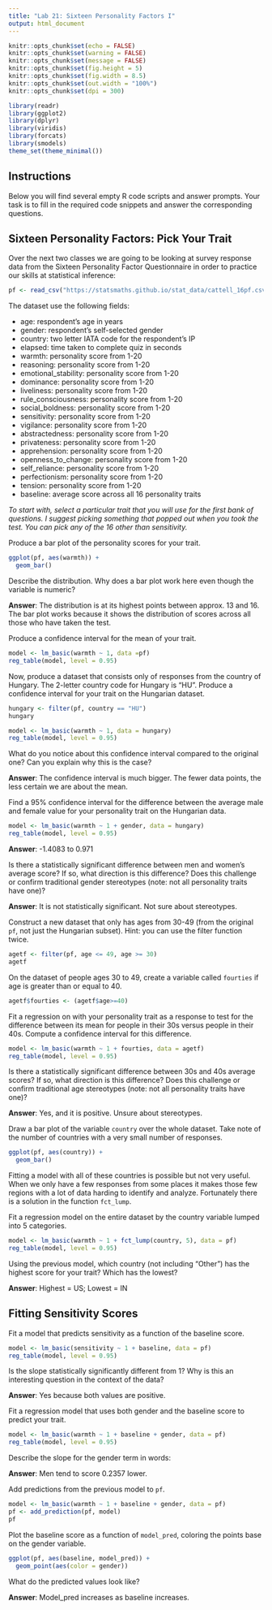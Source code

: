 ```yaml
---
title: "Lab 21: Sixteen Personality Factors I"
output: html_document
---
```


```r
knitr::opts_chunk$set(echo = FALSE)
knitr::opts_chunk$set(warning = FALSE)
knitr::opts_chunk$set(message = FALSE)
knitr::opts_chunk$set(fig.height = 5)
knitr::opts_chunk$set(fig.width = 8.5)
knitr::opts_chunk$set(out.width = "100%")
knitr::opts_chunk$set(dpi = 300)

library(readr)
library(ggplot2)
library(dplyr)
library(viridis)
library(forcats)
library(smodels)
theme_set(theme_minimal())
```

## Instructions

Below you will find several empty R code scripts and answer prompts. Your task
is to fill in the required code snippets and answer the corresponding
questions.

## Sixteen Personality Factors: Pick Your Trait

Over the next two classes we are going to be looking at survey response
data from the Sixteen Personality Factor Questionnaire in order to practice
our skills at statistical inference:

```r
pf <- read_csv("https://statsmaths.github.io/stat_data/cattell_16pf.csv")
```

The dataset use the following fields:

- age: respondent's age in years
- gender: respondent's self-selected gender
- country: two letter IATA code for the respondent's IP
- elapsed: time taken to complete quiz in seconds
- warmth: personality score from 1-20
- reasoning: personality score from 1-20
- emotional_stability: personality score from 1-20
- dominance: personality score from 1-20
- liveliness: personality score from 1-20
- rule_consciousness: personality score from 1-20
- social_boldness: personality score from 1-20
- sensitivity: personality score from 1-20
- vigilance: personality score from 1-20
- abstractedness: personality score from 1-20
- privateness: personality score from 1-20
- apprehension: personality score from 1-20
- openness_to_change: personality score from 1-20
- self_reliance: personality score from 1-20
- perfectionism: personality score from 1-20
- tension: personality score from 1-20
- baseline: average score across all 16 personality traits

*To start with, select a particular trait that you will use for the first
bank of questions. I suggest picking something that popped out when you took
the test. You can pick any of the 16 other than sensitivity.*

Produce a bar plot of the personality scores for your trait.

```r
ggplot(pf, aes(warmth)) +
  geom_bar()
```


Describe the distribution. Why does a bar plot work here even though the
variable is numeric?

**Answer**: The distribution is at its highest points between approx. 13 and 16. The bar plot works because it shows the distribution of scores across all those who have taken the test. 

Produce a confidence interval for the mean of your trait.

```r
model <- lm_basic(warmth ~ 1, data =pf)
reg_table(model, level = 0.95)
```

Now, produce a dataset that consists only of responses from the country of
Hungary. The 2-letter country code for Hungary is "HU". Produce a confidence
interval for your trait on the Hungarian dataset.

```r
hungary <- filter(pf, country == "HU") 
hungary
```

```r
model <- lm_basic(warmth ~ 1, data = hungary)
reg_table(model, level = 0.95)
```


What do you notice about this confidence interval compared to the original
one? Can you explain why this is the case?

**Answer**: The confidence interval is much bigger. The fewer data points, the less certain we are about the mean. 

Find a 95% confidence interval for the difference between the average
male and female value for your personality trait on the Hungarian data.

```r
model <- lm_basic(warmth ~ 1 + gender, data = hungary)
reg_table(model, level = 0.95)
```

**Answer**: -1.4083 to 0.971
 
Is there a statistically significant difference between men and women's
average score? If so, what direction is this difference? Does this challenge
or confirm traditional gender stereotypes (note: not all personality traits
have one)?

**Answer**: It is not statistically significant. Not sure about stereotypes. 

Construct a new dataset that only has ages from 30-49 (from the original `pf`,
not just the Hungarian subset). Hint: you can use the filter function twice.

```r
agetf <- filter(pf, age <= 49, age >= 30)
agetf
```

On the dataset of people ages 30 to 49, create a variable called `fourties` if
age is greater than or equal to 40.

```r
agetf$fourties <- (agetf$age>=40)
```


Fit a regression on with your personality trait as a response to test for the
difference between its mean for people in their 30s versus people in their
40s. Compute a confidence interval for this difference.

```r
model <- lm_basic(warmth ~ 1 + fourties, data = agetf)
reg_table(model, level = 0.95)
```

Is there a statistically significant difference between 30s and 40s average
scores? If so, what direction is this difference? Does this challenge or
confirm traditional age stereotypes (note: not all personality traits
have one)?

**Answer**: Yes, and it is positive. Unsure about stereotypes. 

Draw a bar plot of the variable `country` over the whole dataset. Take
note of the number of countries with a very small number of responses.

```r
ggplot(pf, aes(country)) +
  geom_bar()
```

Fitting a model with all of these countries is possible but not very
useful. When we only have a few responses from some places it makes those
few regions with a lot of data harding to identify and analyze. Fortunately
there is a solution in the function `fct_lump`.

Fit a regression model on the entire dataset by the country variable lumped
into 5 categories.

```r
model <- lm_basic(warmth ~ 1 + fct_lump(country, 5), data = pf)
reg_table(model, level = 0.95)
```

Using the previous model, which country (not including "Other") has the
highest score for your trait? Which has the lowest?

**Answer**: Highest = US; Lowest = IN

## Fitting Sensitivity Scores

Fit a model that predicts sensitivity as a function of the baseline
score.

```r
model <- lm_basic(sensitivity ~ 1 + baseline, data = pf)
reg_table(model, level = 0.95)
```

Is the slope statistically significantly different from 1? Why is this an
interesting question in the context of the data?

**Answer**: Yes because both values are positive. 

Fit a regression model that uses both gender and the baseline score to
predict your trait.

```r
model <- lm_basic(warmth ~ 1 + baseline + gender, data = pf)
reg_table(model, level = 0.95)
```

Describe the slope for the gender term in words:

**Answer**: Men tend to score 0.2357 lower. 

Add predictions from the previous model to `pf`.

```r
model <- lm_basic(warmth ~ 1 + baseline + gender, data = pf)
pf <- add_prediction(pf, model)
pf
```

Plot the baseline score as a function of `model_pred`, coloring the points
base on the gender variable.

```r
ggplot(pf, aes(baseline, model_pred)) +
  geom_point(aes(color = gender))
```

What do the predicted values look like?

**Answer**: Model_pred increases as baseline increases. 


